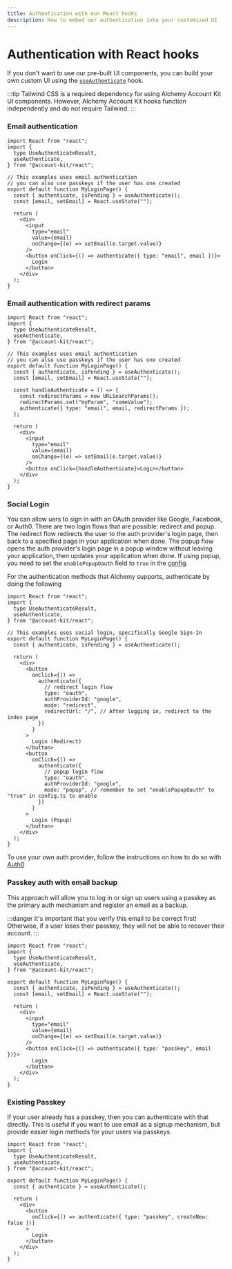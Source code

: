```yaml
---
title: Authentication with our React hooks
description: How to embed our authentication into your customized UI
---
```


# Authentication with React hooks

If you don't want to use our pre-built UI components, you can build your own custom UI using the [`useAuthenticate`](/reference/account-kit/react/hooks/useAuthenticate) hook.

:::tip
Tailwind CSS is a required dependency for using Alchemy Account Kit UI components. However, Alchemy Account Kit hooks function independently and do not require Tailwind.
:::

### Email authentication

```tsx twoslash
import React from "react";
import {
  type UseAuthenticateResult,
  useAuthenticate,
} from "@account-kit/react";

// This examples uses email authentication
// you can also use passkeys if the user has one created
export default function MyLoginPage() {
  const { authenticate, isPending } = useAuthenticate();
  const [email, setEmail] = React.useState("");

  return (
    <div>
      <input
        type="email"
        value={email}
        onChange={(e) => setEmail(e.target.value)}
      />
      <button onClick={() => authenticate({ type: "email", email })}>
        Login
      </button>
    </div>
  );
}
```

### Email authentication with redirect params

```tsx twoslash
import React from "react";
import {
  type UseAuthenticateResult,
  useAuthenticate,
} from "@account-kit/react";

// This examples uses email authentication
// you can also use passkeys if the user has one created
export default function MyLoginPage() {
  const { authenticate, isPending } = useAuthenticate();
  const [email, setEmail] = React.useState("");

  const handleAuthenticate = () => {
    const redirectParams = new URLSearchParams();
    redirectParams.set("myParam", "someValue");
    authenticate({ type: "email", email, redirectParams });
  };

  return (
    <div>
      <input
        type="email"
        value={email}
        onChange={(e) => setEmail(e.target.value)}
      />
      <button onClick={handleAuthenticate}>Login</button>
    </div>
  );
}
```

### Social Login

You can allow uers to sign in with an OAuth provider like Google, Facebook, or Auth0. There are two login flows that are possible: redirect and popup. The redirect flow redirects the user to the auth provider's login page, then back to a specified page in your application when done. The popup flow opens the auth provider's login page in a popup window without leaving your application, then updates your application when done. If using popup, you need to set the `enablePopupOauth` field to `true` in the [config](/react/quickstart).

For the authentication methods that Alchemy supports, authenticate by doing the following

```tsx twoslash
import React from "react";
import {
  type UseAuthenticateResult,
  useAuthenticate,
} from "@account-kit/react";

// This examples uses social login, specifically Google Sign-In
export default function MyLoginPage() {
  const { authenticate, isPending } = useAuthenticate();

  return (
    <div>
      <button
        onClick={() =>
          authenticate({
            // redirect login flow
            type: "oauth",
            authProviderId: "google",
            mode: "redirect",
            redirectUrl: "/", // After logging in, redirect to the index page
          })
        }
      >
        Login (Redirect)
      </button>
      <button
        onClick={() =>
          authenticate({
            // popup login flow
            type: "oauth",
            authProviderId: "google",
            mode: "popup", // remember to set "enablePopupOauth" to "true" in config.ts to enable
          })
        }
      >
        Login (Popup)
      </button>
    </div>
  );
}
```

To use your own auth provider, follow the instructions on how to do so with [Auth0](https://accountkit.alchemy.com/signer/authentication/auth0)

### Passkey auth with email backup

This approach will allow you to log in or sign up users using a passkey as the primary auth mechanism and register an email as a backup.

:::danger
It's important that you verify this email to be correct first! Otherwise, if a user loses their passkey, they will not be able to recover their account.
:::

```tsx twoslash
import React from "react";
import {
  type UseAuthenticateResult,
  useAuthenticate,
} from "@account-kit/react";

export default function MyLoginPage() {
  const { authenticate, isPending } = useAuthenticate();
  const [email, setEmail] = React.useState("");

  return (
    <div>
      <input
        type="email"
        value={email}
        onChange={(e) => setEmail(e.target.value)}
      />
      <button onClick={() => authenticate({ type: "passkey", email })}>
        Login
      </button>
    </div>
  );
}
```

### Existing Passkey

If your user already has a passkey, then you can authenticate with that directly. This is useful if you want to use email as a signup mechanism, but provide easier login methods for your users via passkeys.

```tsx twoslash
import React from "react";
import {
  type UseAuthenticateResult,
  useAuthenticate,
} from "@account-kit/react";

export default function MyLoginPage() {
  const { authenticate } = useAuthenticate();

  return (
    <div>
      <button
        onClick={() => authenticate({ type: "passkey", createNew: false })}
      >
        Login
      </button>
    </div>
  );
}
```
